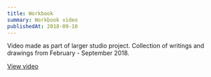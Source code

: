 ```yaml
---
title: Workbook
summary: Workbook video
publishedAt: 2018-09-10
---
```


Video made as part of larger studio project. Collection of writings and drawings from February -
September 2018.

[View video](https://f005.backblazeb2.com/file/hackshawtom/video-workbook.mp4)
